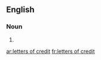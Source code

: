 ==English==

===Noun===
{{head|en}}

# {{plural of|letter of credit}}

[[ar:letters of credit]]
[[fr:letters of credit]]